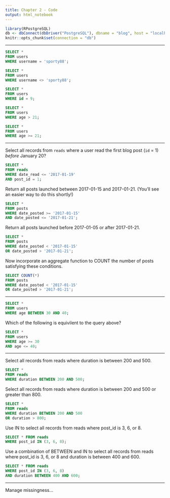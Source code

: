 ```yaml
---
title: Chapter 2 - Code
output: html_notebook
---
```


```r
library(RPostgreSQL)
db <- dbConnect(dbDriver("PostgreSQL"), dbname = "blog", host = "localhost")
knitr::opts_chunk$set(connection = "db")
```

---

```sql
SELECT *
FROM users
WHERE username = 'sporty88';
```

```sql
SELECT *
FROM users
WHERE username <> 'sporty88';
```

```sql
SELECT *
FROM users
WHERE id = 9;
```

```sql
SELECT *
FROM users
WHERE age > 21;
```

```sql
SELECT *
FROM users
WHERE age >= 21;
```

---

Select all records from `reads` where a user read the first blog post (`id` = 1) *before* January 20?

```sql
SELECT *
FROM reads
WHERE date_read <= '2017-01-19'
AND post_id = 1;
```

Return all posts launched between 2017-01-15 and 2017-01-21. (You'll see an easier way to do this shortly!)

```sql
SELECT *
FROM posts
WHERE date_posted >= '2017-01-15'
AND date_posted <= '2017-01-21';
```

Return all posts launched before 2017-01-05 or after 2017-01-21.

```sql
SELECT *
FROM posts
WHERE date_posted < '2017-01-15'
OR date_posted > '2017-01-21';
```

Now incorporate an aggregate function to COUNT the number of posts satisfying these conditions.

```sql
SELECT COUNT(*)
FROM posts
WHERE date_posted < '2017-01-15'
OR date_posted > '2017-01-21';
```

---

```sql
SELECT *
FROM users
WHERE age BETWEEN 30 AND 40;
```

Which of the following is equivilent to the query above?

```sql
SELECT *
FROM users
WHERE age >= 30
AND age <= 40;
```

---

Select all records from reads where duration is between 200 and 500.

```sql
SELECT *
FROM reads
WHERE duration BETWEEN 200 AND 500;
```

Select all records from reads where duration is between 200 and 500 or greater than 800.

```sql
SELECT *
FROM reads
WHERE duration BETWEEN 200 AND 500
OR duration > 800;
```

Use IN to select all records from reads where post_id is 3, 6, or 8.

```sql
SELECT * FROM reads
WHERE post_id IN (3, 6, 8);
```

Use a combination of BETWEEN and IN to select all records from reads where post_id is 3, 6, or 8 and duration is between 400 and 600.

```sql
SELECT * FROM reads
WHERE post_id IN (3, 6, 8)
AND duration BETWEEN 400 AND 600;
```

---

Manage missingness...















